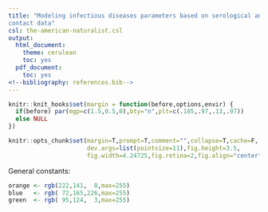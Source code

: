 ```yaml
---
title: "Modeling infectious diseases parameters based on serological and social
contact data"
csl: the-american-naturalist.csl
output:
  html_document:
    theme: cerulean
    toc: yes 
  pdf_document:
    toc: yes
<!--bibliography: references.bib-->
---
```


<!--
For references:
Put all the bibTeX references in the file "references.bib" in the current folder
and cite the references as @key or [@key] in the text. Put a "References" title
wherever you want to display the reference list.
-->

```r
knitr::knit_hooks$set(margin = function(before,options,envir) {
  if(before) par(mgp=c(1.5,0.5,0),bty="n",plt=c(.105,.97,.13,.97))
  else NULL
})

knitr::opts_chunk$set(margin=T,prompt=T,comment="",collapse=T,cache=F,
                      dev.args=list(pointsize=11),fig.height=3.5,
                      fig.width=4.24725,fig.retina=2,fig.align="center")
```

General constants:

```r
orange <- rgb(222,141,  8,max=255)
blue   <- rgb( 72,165,226,max=255)
green  <- rgb( 95,124,  3,max=255)
```

